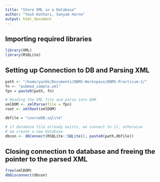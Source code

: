 ```yaml
---
title: "Store XML in a Database"
author: "Yash Kothari, Sanyam Harne"
output: html_document
---
```


## Importing required libraries
```r
library(XML)
library(RSQLite)
```

## Setting up Connection to DB and Parsing XML
```r
path <- "/home/yashk/Documents/DBMS-Workspace/DBMS-Practicum-2/"
fn <- "pubmed_sample.xml"
fpn = paste0(path, fn)

# Reading the XML file and parse into DOM
xmlDOM <- xmlParse(file = fpn)
root <- xmlRoot(xmlDOM)

dbfile = "courseDB.sqlite"

# if database file already exists, we connect to it, otherwise
# we create a new database
dbcon <- dbConnect(RSQLite::SQLite(), paste0(path,dbfile))
```

## Closing connection to database and freeing the pointer to the parsed XML
```r
free(xmlDOM)
dbDisconnect(dbcon)
```

